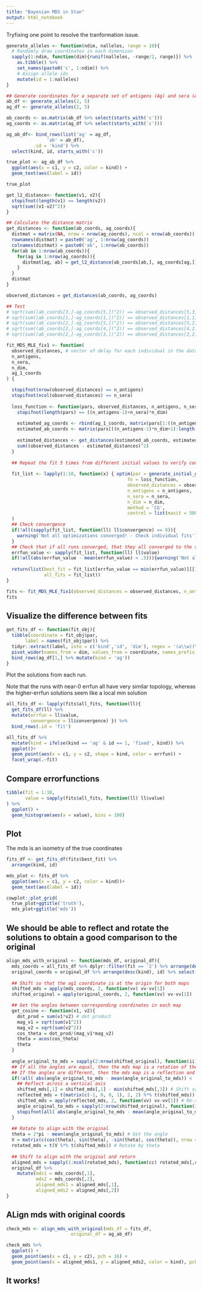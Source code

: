 ```yaml
---
title: "Bayesian MDS in Stan"
output: html_notebook
---
```


Tryfixing one point to resolve the tranformation issue.

```r
generate_alleles <- function(ndim, nalleles, range = 10){
  # Randomly draw coordinates in each dimension
  sapply(1:ndim, function(dim){runif(nalleles, -range/2, range)}) %>%
    as.tibble() %>%
    set_names(paste0('c', 1:ndim)) %>%
    # Assign allele ids
    mutate(id = 1:nalleles)
}
```

```r
## Generate coordinates for a separate set of antigens (Ag) and sera (Ab)
ab_df <- generate_alleles(2, 5)
ag_df <- generate_alleles(2, 5)

ab_coords <- as.matrix(ab_df %>% select(starts_with('c')))
ag_coords <- as.matrix(ag_df %>% select(starts_with('c')))

ag_ab_df<- bind_rows(list('ag' = ag_df,
               'ab' = ab_df),
          .id = 'kind') %>%
  select(kind, id, starts_with('c'))

true_plot <- ag_ab_df %>%
  ggplot(aes(x = c1, y = c2, color = kind)) +
  geom_text(aes(label = id))

true_plot
```

```r
get_l2_distance<- function(v1, v2){
  stopifnot(length(v1) == length(v2))
  sqrt(sum((v1-v2)^2))
}

## Calculate the distance matrix
get_distances <- function(ab_coords, ag_coords){
  distmat = matrix(NA, nrow = nrow(ag_coords), ncol = nrow(ab_coords))
  rownames(distmat) = paste0('ag', 1:nrow(ag_coords))
  colnames(distmat) = paste0('ab', 1:nrow(ab_coords))
  for(ab in 1:nrow(ab_coords)){
    for(ag in 1:nrow(ag_coords)){
      distmat[ag, ab] = get_l2_distance(ab_coords[ab,], ag_coords[ag,])
    }
  }
  distmat
}
```

```r
observed_distances = get_distances(ab_coords, ag_coords)

## Test
# sqrt(sum((ab_coords[3,]-ag_coords[5,])^2)) == observed_distances[5,3]
# sqrt(sum((ab_coords[1,]-ag_coords[1,])^2)) == observed_distances[1,1]
# sqrt(sum((ab_coords[2,]-ag_coords[5,])^2)) == observed_distances[5,2]
# sqrt(sum((ab_coords[2,]-ag_coords[4,])^2)) == observed_distances[4,2]
# sqrt(sum((ab_coords[2,]-ag_coords[3,])^2)) == observed_distances[3,2]
```


```r
fit_MDS_MLE_fix1 <- function(
  observed_distances, # vector of delay for each individual in the data
  n_antigens,
  n_sera,
  n_dim,
  ag_1_coords
) {

  stopifnot(nrow(observed_distances) == n_antigens)
  stopifnot(ncol(observed_distances) == n_sera)
  
  loss_function <- function(pars, observed_distances, n_antigens, n_sera, n_dim){
    stopifnot(length(pars) == ((n_antigens-1)+n_sera)*n_dim)
    
    estimated_ag_coords <- rbind(ag_1_coords, matrix(pars[1:((n_antigens-1)*n_dim)], n_antigens-1, n_dim)) %>% as.matrix()
    estimated_ab_coords <- matrix(pars[((n_antigens-1)*n_dim+1):length(pars)], n_sera, n_dim)
    
    estimated_distances <- get_distances(estimated_ab_coords, estimated_ag_coords)
    sum((observed_distances - estimated_distances)^2)
  }
  
  ## Repeat the fit 5 times from different initial values to verify convergence
  
  fit_list <- lapply(1:10, function(x) { optim(par = generate_initial_guess(n_antigens, n_sera, n_dim),
                                             fn = loss_function,
                                             observed_distances = observed_distances,
                                             n_antigens = n_antigens, 
                                             n_sera = n_sera,
                                             n_dim = n_dim,
                                             method = 'CG',
                                             control = list(maxit = 500))}
  )
  ## Check convergence
  if(!all(sapply(fit_list, function(ll) ll$convergence) == 0)){
    warning('Not all optimizations converged! - Check individual fits')
  }
  ## Check that if all runs converged, that they all converged to the same solution
  errfun_value <- sapply(fit_list, function(ll) ll$value)
  if(!all(abs(errfun_value - mean(errfun_value) < .5))){warning('Not all runs converged to the same solution. Check individual fits.')}
  
  return(list(best_fit = fit_list[errfun_value == min(errfun_value)][[1]],
              all_fits = fit_list))
}

```

```r
fits <- fit_MDS_MLE_fix1(observed_distances = observed_distances, n_antigens = 5, n_sera = 5, n_dim = 2, ag_1_coords= ag_coords[1,])
fits
```
## Visualize the difference between fits
```r
get_fits_df <- function(fit_obj){
  tibble(coordinate = fit_obj$par,
       label = names(fit_obj$par)) %>%
  tidyr::extract(label, into = c('kind','id', 'dim'), regex = '(a\\w)(\\d)c(\\d)', convert = T) %>%
  pivot_wider(names_from = dim, values_from = coordinate, names_prefix = 'c') %>%
  bind_rows(ag_df[1,] %>% mutate(kind = 'ag'))
}
```


Plot the solutions from each run.

Note that the runs with near-0 errfun all have very similar topology, whereas the higher-errfun solutions seem like a local min solution
```r
all_fits_df <- lapply(fits$all_fits, function(ll){ 
  get_fits_df(ll) %>%
  mutate(errfun = ll$value,
         convergence = ll$convergence) }) %>%
  bind_rows(.id = 'fit')
```

```r
all_fits_df %>%
  mutate(kind = ifelse(kind == 'ag' & id == 1, 'fixed', kind)) %>%
  ggplot()+
  geom_point(aes(x = c1, y = c2, shape = kind, color = errfun)) +
  facet_wrap(.~fit)
```


## Compare errorfunctions
```r
tibble(fit = 1:10,
       value = sapply(fits$all_fits, function(ll) ll$value)
) %>%
  ggplot() +
  geom_histogram(aes(x = value), bins = 100)
```

## Plot
The mds is an isometry of the true coordinates
```r
fits_df <- get_fits_df(fits$best_fit) %>%
  arrange(kind, id)

mds_plot <- fits_df %>%
  ggplot(aes(x = c1, y = c2, color = kind))+
  geom_text(aes(label = id))

cowplot::plot_grid(
  true_plot+ggtitle('truth'),
  mds_plot+ggtitle('mds'))
```


## We should be able to reflect and rotate the solutions to obtain a good comparison to the original
```r
align_mds_with_original <- function(mds_df, original_df){
  mds_coords = all_fits_df %>% dplyr::filter(fit == '2') %>% arrange(desc(kind), id) %>% select(starts_with('c')) %>% as.matrix()
  original_coords = original_df %>% arrange(desc(kind), id) %>% select(starts_with('c')) %>% as.matrix()
  
  ## Shift so that the ag1 coordinate is at the origin for both maps
  shifted_mds = apply(mds_coords, 2, function(vv) vv-vv[1])
  shifted_original = apply(original_coords, 2, function(vv) vv-vv[1])

  ## Get the angles between corresponding coordinates in each map
  get_cosine <- function(v1, v2){
    dot_prod = sum(v1*v2) # dot product
    mag_v1 = sqrt(sum(v1^2))
    mag_v2 = sqrt(sum(v2^2))
    cos_theta = dot_prod/(mag_v1*mag_v2)
    theta = acos(cos_theta)
    theta
  }
  
  angle_original_to_mds = sapply(2:nrow(shifted_original), function(ii) get_cosine(shifted_original[ii,], shifted_mds[ii,]))
  ## If all the angles are equal, then the mds map is a rotation of the original
  ## If the angles are different, then the mds map is a reflection and a rotation
  if(!all( abs(angle_original_to_mds - mean(angle_original_to_mds)) < .1 )){
    ## Reflect across a vertical axis
    shifted_mds[,1] = shifted_mds[,1] - min(shifted_mds[,1]) # Shift so that all points are non-negative on the x-axis
    reflected_mds = t(matrix(c(-1, 0, 0, 1), 2, 2) %*% t(shifted_mds)) # Reflect across the y-axis
    shifted_mds = apply(reflected_mds, 2, function(vv) vv-vv[1]) # Re-shift the ag 1 point to the origin
    angle_original_to_mds = sapply(2:nrow(shifted_original), function(ii) get_cosine(shifted_original[ii,], shifted_mds[ii,])) ## Recalculate angles
    stopifnot(all( abs(angle_original_to_mds - mean(angle_original_to_mds)) < .1 )) ## Break if the reflection was not successful
  }
  
  ## Rotate to align with the original
  theta = 2*pi - mean(angle_original_to_mds) # Get the angle
  V = matrix(c(cos(theta), sin(theta), -sin(theta), cos(theta)), nrow = 2, ncol = 2) # Get the rotation matrix
  rotated_mds = t(V %*% t(shifted_mds)) # Rotate by theta
  
  ## Shift to align with the original and return
  aligned_mds = sapply(1:ncol(rotated_mds), function(cc) rotated_mds[,cc] - rotated_mds[1,cc] +  original_coords[1,cc]) 
  original_df %>%
    mutate(mds1 = mds_coords[,1],
           mds2 = mds_coords[,2],
           aligned_mds1 = aligned_mds[,1],
           aligned_mds2 = aligned_mds[,2])
}
```


## ALign mds with original coords
```r
check_mds <- align_mds_with_original(mds_df = fits_df,
                        original_df = ag_ab_df) 

check_mds %>%
  ggplot() +
  geom_point(aes(x = c1, y = c2), pch = 16) +
  geom_point(aes(x = aligned_mds1, y = aligned_mds2, color = kind), pch = 9)

```

## It works!